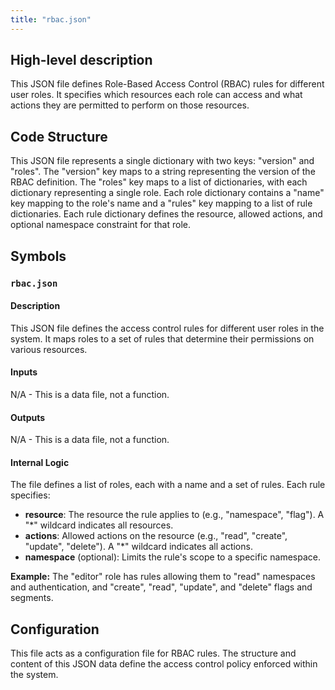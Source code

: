 ```yaml
---
title: "rbac.json"
---
```


## High-level description
This JSON file defines Role-Based Access Control (RBAC) rules for different user roles. It specifies which resources each role can access and what actions they are permitted to perform on those resources.

## Code Structure
This JSON file represents a single dictionary with two keys: "version" and "roles". The "version" key maps to a string representing the version of the RBAC definition. The "roles" key maps to a list of dictionaries, with each dictionary representing a single role. Each role dictionary contains a "name" key mapping to the role's name and a "rules" key mapping to a list of rule dictionaries. Each rule dictionary defines the resource, allowed actions, and optional namespace constraint for that role.

## Symbols
### `rbac.json`
#### Description
This JSON file defines the access control rules for different user roles in the system. It maps roles to a set of rules that determine their permissions on various resources.

#### Inputs
N/A - This is a data file, not a function.

#### Outputs
N/A - This is a data file, not a function.

#### Internal Logic
The file defines a list of roles, each with a name and a set of rules. Each rule specifies:
- **resource**: The resource the rule applies to (e.g., "namespace", "flag"). A "*" wildcard indicates all resources.
- **actions**: Allowed actions on the resource (e.g., "read", "create", "update", "delete"). A "*" wildcard indicates all actions.
- **namespace** (optional): Limits the rule's scope to a specific namespace.

**Example:**
The "editor" role has rules allowing them to "read" namespaces and authentication, and "create", "read", "update", and "delete" flags and segments.

## Configuration
This file acts as a configuration file for RBAC rules. The structure and content of this JSON data define the access control policy enforced within the system. 
